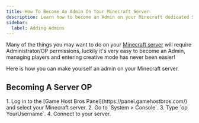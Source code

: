 ---
title: How To Become An Admin On Your Minecraft Server
description: Learn how to become an Admin on your Minecraft dedicated Server.
sidebar:
  label: Adding Admins
---

Many of the things you may want to do on your [Minecraft server](https://www.gamehostbros.com/minecraft-server-hosting/) will require Administrator/OP permissions, luckily it's very easy to become an Admin, managing players and entering creative mode has never been easier!

Here is how you can make yourself an admin on your Minecraft server.

## Becoming A Server OP

<Steps>
  1. Log in to the [Game Host Bros Panel](https://panel.gamehostbros.com/) and select your Minecraft server.
  2. Go to `System > Console`.
  3. Type `op YourUsername`.
  4. Connect to your server.
</Steps>